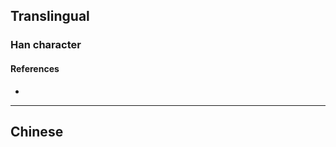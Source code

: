 {{also|琺}}
{{character info}}
==Translingual==

===Han character===
{{Han char|rn=96|rad=玉|as=05|sn=9|four=|canj=MGGI|ids=⿰𤣩去}}

====References====
* {{Han ref|kx=0730.081|dkj=20934|dj=1141.200|hdz=80018.170|uh=73D0|ud=29648}}

----

==Chinese==
{{zh-see|琺}}
